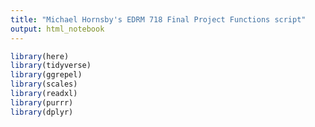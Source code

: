 ---
title: "Michael Hornsby's EDRM 718 Final Project Functions script"
output: html_notebook
---

```{r}
library(here)
library(tidyverse)
library(ggrepel)
library(scales)
library(readxl)
library(purrr)
library(dplyr)
```

